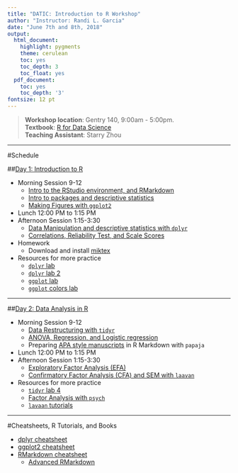 ```yaml
---
title: "DATIC: Introduction to R Workshop"
author: "Instructor: Randi L. Garcia"
date: "June 7th and 8th, 2018"
output:
  html_document:
    highlight: pygments
    theme: cerulean
    toc: yes
    toc_depth: 3
    toc_float: yes
  pdf_document:
    toc: yes
    toc_depth: '3'
fontsize: 12 pt
---
```


 > **Workshop location**: Gentry 140, 9:00am - 5:00pm.  
 > **Textbook**: [R for Data Science](http://r4ds.had.co.nz/index.html)  
 > **Teaching Assistant**: Starry Zhou

***

#Schedule

##[Day 1: Introduction to R](Day 1 Slides.pdf)

  + Morning Session 9-12
    - [Intro to the RStudio environment, and RMarkdown](Intro_to_R.html)
    - [Intro to packages and descriptive statistics](packages_descriptives.html)
    - [Making Figures with `ggplot2`](Intro_to_ggplot2.html)  
  + Lunch 12:00 PM to 1:15 PM 
  + Afternoon Session 1:15-3:30
    - [Data Manipulation and descriptive statistics with `dplyr`](Intro_to_dplyr.html)  
    - [Correlations, Reliability Test, and Scale Scores](cor_reliability_ttest.html)
  + Homework  
    - Download and install [miktex](https://miktex.org/)  
  + Resources for more practice
    - [`dplyr` lab](https://beanumber.github.io/sds192/lab-single_table.html)
    - [`dplyr` lab 2](https://beanumber.github.io/sds192/lab-group_by.html)
    - [`ggplot` lab](http://www.science.smith.edu/~rgarcia/sds201-S18/labs/data_visualization.html)
    - [`ggplot` colors lab](https://beanumber.github.io/sds192/lab-colorbrewer-ggthemes.html)

***

##[Day 2: Data Analysis in R](Day 2 Slides.pdf)

  + Morning Session 9-12
    - [Data Restructuring with `tidyr`](Restructuring_with_tidyr.html)
    - [ANOVA, Regression, and Logistic regression](ANOVA_and_regression.html)
    - Preparing [APA style manuscripts](ReproducibleAPAstyle.pdf) in R Markdown with `papaja`
  + Lunch 12:00 PM to 1:15 PM  
  + Afternoon Session 1:15-3:30
    - [Exploratory Factor Analysis (EFA)](Exploratory_Factor_Analysis.html)
    - [Confirmatory Factor Analysis (CFA) and SEM with `laavan`](Confirmatory_Factor_Analysis_and_SEM.html)
  + Resources for more practice
    - [`tidyr` lab 4](https://beanumber.github.io/sds192/lab-tidy.html)
    - [Factor Analysis with `psych`](factor.pdf)
    - [`lavaan` tutorials](http://lavaan.ugent.be/tutorial/)

***

#Cheatsheets, R Tutorials, and Books

  + [dplyr cheatsheet](https://github.com/rstudio/cheatsheets/raw/master/data-transformation.pdf)
  + [ggplot2 cheatsheet](https://github.com/rstudio/cheatsheets/raw/master/data-visualization-2.1.pdf)
  + [RMarkdown cheatsheet](https://github.com/rstudio/cheatsheets/raw/master/rmarkdown-2.0.pdf) 
      - [Advanced RMarkdown](http://rmarkdown.rstudio.com/authoring_pandoc_markdown.html)



